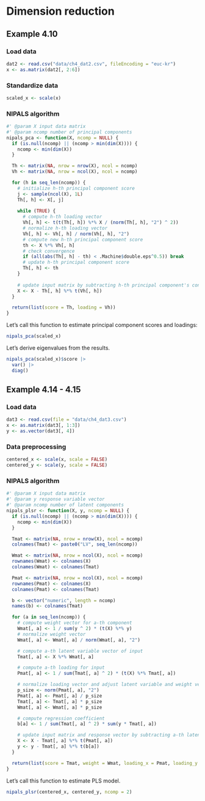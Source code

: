 # Dimension reduction

## Example 4.10

### Load data

```r
dat2 <- read.csv("data/ch4_dat2.csv", fileEncoding = "euc-kr")
x <- as.matrix(dat2[, 2:6])
```

### Standardize data

```r
scaled_x <- scale(x)
```


### NIPALS algorithm

```r
#' @param X input data matrix
#' @param ncomp number of principal components
nipals_pca <- function(X, ncomp = NULL) {
  if (is.null(ncomp) || (ncomp > min(dim(X)))) {
    ncomp <- min(dim(X))
  }

  Th <- matrix(NA, nrow = nrow(X), ncol = ncomp)
  Vh <- matrix(NA, nrow = ncol(X), ncol = ncomp)

  for (h in seq_len(ncomp)) {
    # initialize h-th principal component score
    j <- sample(ncol(X), 1L)
    Th[, h] <- X[, j]
    
    while (TRUE) {
      # compute h-th loading vector
      Vh[, h] <- t(t(Th[, h]) %*% X / (norm(Th[, h], "2") ^ 2))
      # normalize h-th loading vector
      Vh[, h] <- Vh[, h] / norm(Vh[, h], "2")
      # compute new h-th principal component score
      th <- X %*% Vh[, h]
      # check convergence
      if (all(abs(Th[, h] - th) < .Machine$double.eps^0.5)) break
      # update h-th principal component score
      Th[, h] <- th
    }
    
    # update input matrix by subtracting h-th principal component's contribution
    X <- X - Th[, h] %*% t(Vh[, h])
  }

  return(list(score = Th, loading = Vh))
}
```

Let's call this function to estimate principal component scores and loadings:

```r
nipals_pca(scaled_x)
```

Let's derive eigenvalues from the results.

```r
nipals_pca(scaled_x)$score |> 
  var() |> 
  diag()
```


## Example 4.14 - 4.15

### Load data

```r
dat3 <- read.csv(file = "data/ch4_dat3.csv")
x <- as.matrix(dat3[, 1:3])
y <- as.vector(dat3[, 4])
```

### Data preprocessing

```r
centered_x <- scale(x, scale = FALSE)
centered_y <- scale(y, scale = FALSE)
```

### NIPALS algorithm

```r
#' @param X input data matrix
#' @param y response variable vector
#' @param ncomp number of latent components
nipals_plsr <- function(X, y, ncomp = NULL) {
  if (is.null(ncomp) || (ncomp > min(dim(X)))) {
    ncomp <- min(dim(X))
  }

  Tmat <- matrix(NA, nrow = nrow(X), ncol = ncomp)
  colnames(Tmat) <- paste0("LV", seq_len(ncomp))

  Wmat <- matrix(NA, nrow = ncol(X), ncol = ncomp)
  rownames(Wmat) <- colnames(X)
  colnames(Wmat) <- colnames(Tmat)

  Pmat <- matrix(NA, nrow = ncol(X), ncol = ncomp)
  rownames(Pmat) <- colnames(X)
  colnames(Pmat) <- colnames(Tmat)

  b <- vector("numeric", length = ncomp)
  names(b) <- colnames(Tmat)

  for (a in seq_len(ncomp)) {
    # compute weight vector for a-th component
    Wmat[, a] <- 1 / sum(y ^ 2) * (t(X) %*% y)
    # normalize weight vector
    Wmat[, a] <- Wmat[, a] / norm(Wmat[, a], "2")

    # compute a-th latent variable vector of input
    Tmat[, a] <- X %*% Wmat[, a]

    # compute a-th loading for input
    Pmat[, a] <- 1 / sum(Tmat[, a] ^ 2) * (t(X) %*% Tmat[, a])

    # normalize loading vector and adjust latent variable and weight vector
    p_size <- norm(Pmat[, a], "2")
    Pmat[, a] <- Pmat[, a] / p_size
    Tmat[, a] <- Tmat[, a] * p_size
    Wmat[, a] <- Wmat[, a] * p_size

    # compute regression coefficient
    b[a] <- 1 / sum(Tmat[, a] ^ 2) * sum(y * Tmat[, a])

    # update input matrix and response vector by subtracting a-th latent portion
    X <- X - Tmat[, a] %*% t(Pmat[, a])
    y <- y - Tmat[, a] %*% t(b[a])
  }

  return(list(score = Tmat, weight = Wmat, loading_x = Pmat, loading_y = b))
}
```

Let's call this function to estimate PLS model.

```r
nipals_plsr(centered_x, centered_y, ncomp = 2)
```

